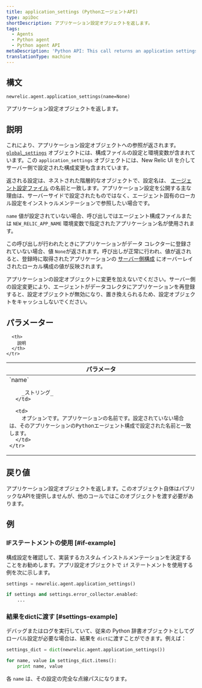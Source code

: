 ```yaml
---
title: application_settings (PythonエージェントAPI)
type: apiDoc
shortDescription: アプリケーション設定オブジェクトを返します。
tags:
  - Agents
  - Python agent
  - Python agent API
metaDescription: 'Python API: This call returns an application settings object.'
translationType: machine
---
```


## 構文

```
newrelic.agent.application_settings(name=None)
```

アプリケーション設定オブジェクトを返します。

## 説明

これにより、アプリケーション設定オブジェクトへの参照が返されます。 [`global_settings`](/docs/agents/python-agent/python-agent-api/global_settings) オブジェクトには、構成ファイルの設定と環境変数が含まれています。この `application_settings` オブジェクトには、New Relic UI を介してサーバー側で設定された構成変更も含まれています。

返される設定は、ネストされた階層的なオブジェクトで、設定名は、 [エージェント設定ファイル](/docs/agents/python-agent/installation-and-configuration/python-agent-configuration) の名前と一致します。アプリケーション設定を公開する主な理由は、サーバーサイドで設定されたものではなく、エージェント固有のローカル設定をインストゥルメンテーションで参照したい場合です。

`name` 値が設定されていない場合、呼び出しではエージェント構成ファイルまたは `NEW_RELIC_APP_NAME` 環境変数で指定されたアプリケーション名が使用されます。

この呼び出しが行われたときにアプリケーションがデータ コレクターに登録されていない場合、値 `None`が返されます。呼び出しが正常に行われ、値が返されると、登録時に取得されたアプリケーションの [サーバー側構成](/docs/agents/manage-apm-agents/configuration/configure-agent#ssc) にオーバーレイされたローカル構成の値が反映されます。

<Callout variant="important">
  アプリケーションの設定オブジェクトに変更を加えないでください。サーバー側の設定変更により、エージェントがデータコレクタにアプリケーションを再登録すると、設定オブジェクトが無効になり、置き換えられるため、設定オブジェクトをキャッシュしないでください。
</Callout>

## パラメーター

<table>
  <thead>
    <tr>
      <th width="25%">
        パラメータ
      </th>

      <th>
        説明
      </th>
    </tr>
  </thead>

  <tbody>
    <tr>
      <td>
        `name`

        _ストリング_
      </td>

      <td>
        オプションです。アプリケーションの名前です。設定されていない場合は、そのアプリケーションのPythonエージェント構成で設定された名前と一致します。
      </td>
    </tr>
  </tbody>
</table>

## 戻り値

アプリケーション設定オブジェクトを返します。このオブジェクト自体はパブリックなAPIを提供しませんが、他のコールではこのオブジェクトを渡す必要があります。

## 例

### IFステートメントの使用 [#if-example]

構成設定を確認して、実装するカスタム インストルメンテーションを決定することをお勧めします。アプリ設定オブジェクトで `if` ステートメントを使用する例を次に示します。

```py
settings = newrelic.agent.application_settings()

if settings and settings.error_collector.enabled:
    ...
```

### 結果をdictに渡す [#settings-example]

デバッグまたはログを実行していて、従来の Python 辞書オブジェクトとしてグローバル設定が必要な場合は、結果を `dict`に渡すことができます。例えば：

```py
settings_dict = dict(newrelic.agent.application_settings())

for name, value in settings_dict.items():
    print name, value
```

各 `name` は、その設定の完全な点線パスになります。